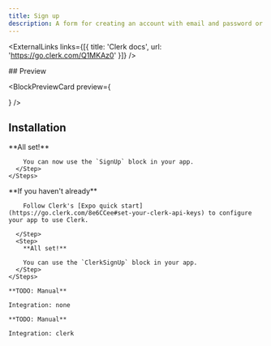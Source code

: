 ```yaml
---
title: Sign up
description: A form for creating an account with email and password or social providers.
---
```



<ExternalLinks links={[{ title: 'Clerk docs', url: 'https://go.clerk.com/Q1MKAz0' }]} />

<div className="h-5" />

<div id="preview" className='*:hidden scroll-m-20' aria-hidden>
  ## Preview
</div>
    
<BlockPreviewCard preview={<div className="w-full max-w-sm"><SignUp /></div>} />


## Installation

<AuthBlockTabs>
  <AuthBlockTabsCliContent integration="none">
    <Steps>
      <Step>
        <CommandTabs args={["add", "sign-up"]}/>
      </Step>
      <Step>
        **All set!**

        You can now use the `SignUp` block in your app.
      </Step>
    </Steps>
  </AuthBlockTabsCliContent>
  <AuthBlockTabsCliContent integration="clerk">
    <Steps>
      <Step>
        <CommandTabs args={["add", "clerk-sign-up"]}/>
      </Step>
      <Step>
        **If you haven't already**

        Follow Clerk's [Expo quick start](https://go.clerk.com/8e6CCee#set-your-clerk-api-keys) to configure your app to use Clerk.
        
      </Step>
      <Step>
        **All set!**

        You can use the `ClerkSignUp` block in your app.
      </Step>
    </Steps>
  </AuthBlockTabsCliContent>

  <AuthBlockTabsManualContent integration="none">

    **TODO: Manual**

    Integration: none
  </AuthBlockTabsManualContent>
  <AuthBlockTabsManualContent integration="clerk">

    **TODO: Manual**

    Integration: clerk
    
  </AuthBlockTabsManualContent>
</AuthBlockTabs>